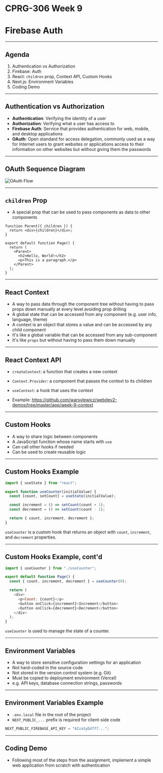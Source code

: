 # CPRG-306 Week 9

# Firebase Auth

---

## Agenda

1. Authentication vs Authorization
2. Firebase: Auth
3. React: `children` prop, Context API, Custom Hooks
4. Next.js: Environment Variables
5. Coding Demo

---

## Authentication vs Authorization

- **Authentication**: Verifying the identity of a user
- **Authorization**: Verifying what a user has access to
- **Firebase Auth**: Service that provides authentication for web, mobile, and desktop applications
- **OAuth**: Open standard for access delegation, commonly used as a way for Internet users to grant websites or applications access to their information on other websites but without giving them the passwords

---

## OAuth Sequence Diagram

![OAuth Flow](/images/week-9/sequence-diagram.png)

---

## `children` Prop

- A special prop that can be used to pass components as data to other components

```
function Parent({ children }) {
  return <div>{children}</div>;
}

export default function Page() {
  return (
    <Parent>
      <h2>Hello, World!</h2>
      <p>This is a paragraph.</p>
    </Parent>
  );
}
```

---

## React Context

- A way to pass data through the component tree without having to pass props down manually at every level avoiding prop drilling
- A global state that can be accessed from any component (e.g. user info, language, theme)
- A context is an object that stores a value and can be accessed by any child component
- It's like a global variable that can be accessed from any sub-component
- It's like `props` but without having to pass them down manually

---

## React Context API

- `createContext`: a function that creates a new context
- `Context.Provider`: a component that passes the context to its children
- `useContext`: a hook that uses the context

- Example: https://github.com/warsylewicz/webdev2-demos/tree/master/app/week-9-context

---

## Custom Hooks

- A way to share logic between components
- A JavaScript function whose name starts with `use`
- Can call other hooks if needed
- Can be used to create reusable logic

---

## Custom Hooks Example

```javascript
import { useState } from "react";

export function useCounter(initialValue) {
  const [count, setCount] = useState(initialValue);

  const increment = () => setCount(count + 1);
  const decrement = () => setCount(count - 1);

  return { count, increment, decrement };
}
```

`useCounter` is a custom hook that returns an object with `count`, `increment`, and `decrement` properties.

---

## Custom Hooks Example, cont'd

```javascript
import { useCounter } from "./useCounter";

export default function Page() {
  const { count, increment, decrement } = useCounter(0);

  return (
    <div>
      <p>Count: {count}</p>
      <button onClick={increment}>Increment</button>
      <button onClick={decrement}>Decrement</button>
    </div>
  );
}
```

`useCounter` is used to manage the state of a counter.

---

## Environment Variables

- A way to store sensitive configuration settings for an application
- Not hard-coded in the source code
- Not stored in the version control system (e.g. Git)
- Must be copied to deployment environment (Vercel)
- e.g. API keys, database connection strings, passwords

---

## Environment Variables Example

- `.env.local` file in the root of the project
- `NEXT_PUBLIC_...` prefix is required for client-side code

```javascript
NEXT_PUBLIC_FIREBASE_API_KEY = "AIzaSyDd7f7...";
```

---

## Coding Demo

- Following most of the steps from the assignment, implement a simple web application from scratch with authentication
